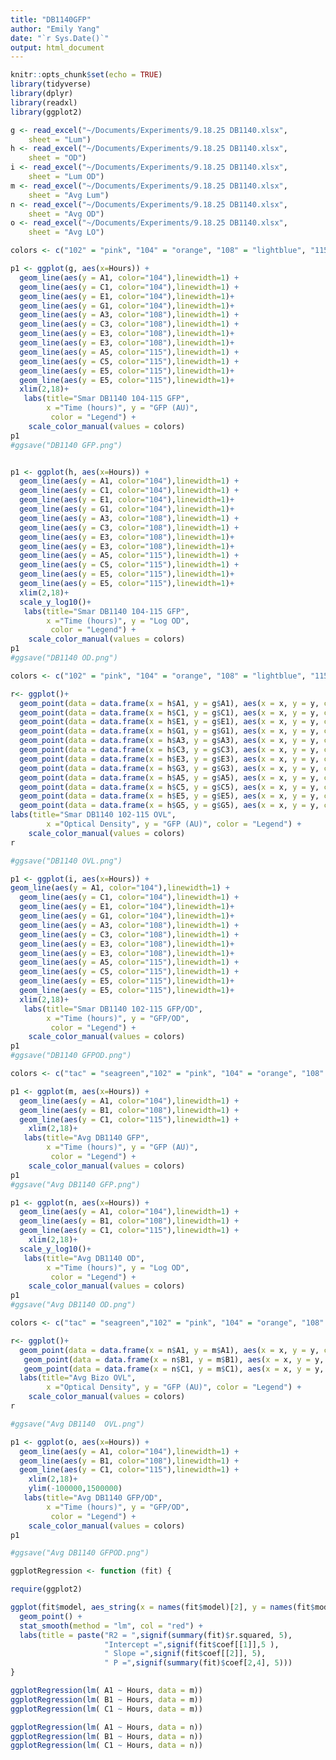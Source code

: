 ```yaml
---
title: "DB1140GFP"
author: "Emily Yang"
date: "`r Sys.Date()`"
output: html_document
---
```


```r
knitr::opts_chunk$set(echo = TRUE)
library(tidyverse)
library(dplyr)
library(readxl)
library(ggplot2)

g <- read_excel("~/Documents/Experiments/9.18.25 DB1140.xlsx", 
    sheet = "Lum")
h <- read_excel("~/Documents/Experiments/9.18.25 DB1140.xlsx", 
    sheet = "OD")
i <- read_excel("~/Documents/Experiments/9.18.25 DB1140.xlsx", 
    sheet = "Lum OD")
m <- read_excel("~/Documents/Experiments/9.18.25 DB1140.xlsx", 
    sheet = "Avg Lum")
n <- read_excel("~/Documents/Experiments/9.18.25 DB1140.xlsx", 
    sheet = "Avg OD")
o <- read_excel("~/Documents/Experiments/9.18.25 DB1140.xlsx", 
    sheet = "Avg LO")

```

```r
colors <- c("102" = "pink", "104" = "orange", "108" = "lightblue", "115" = "purple")

p1 <- ggplot(g, aes(x=Hours)) + 
  geom_line(aes(y = A1, color="104"),linewidth=1) +
  geom_line(aes(y = C1, color="104"),linewidth=1) +
  geom_line(aes(y = E1, color="104"),linewidth=1)+
  geom_line(aes(y = G1, color="104"),linewidth=1)+
  geom_line(aes(y = A3, color="108"),linewidth=1) +
  geom_line(aes(y = C3, color="108"),linewidth=1) +
  geom_line(aes(y = E3, color="108"),linewidth=1)+
  geom_line(aes(y = E3, color="108"),linewidth=1)+
  geom_line(aes(y = A5, color="115"),linewidth=1) +
  geom_line(aes(y = C5, color="115"),linewidth=1) +
  geom_line(aes(y = E5, color="115"),linewidth=1)+
  geom_line(aes(y = E5, color="115"),linewidth=1)+
  xlim(2,18)+
   labs(title="Smar DB1140 104-115 GFP",
        x ="Time (hours)", y = "GFP (AU)",
         color = "Legend") +
    scale_color_manual(values = colors)
p1
#ggsave("DB1140 GFP.png")


p1 <- ggplot(h, aes(x=Hours)) + 
  geom_line(aes(y = A1, color="104"),linewidth=1) +
  geom_line(aes(y = C1, color="104"),linewidth=1) +
  geom_line(aes(y = E1, color="104"),linewidth=1)+
  geom_line(aes(y = G1, color="104"),linewidth=1)+
  geom_line(aes(y = A3, color="108"),linewidth=1) +
  geom_line(aes(y = C3, color="108"),linewidth=1) +
  geom_line(aes(y = E3, color="108"),linewidth=1)+
  geom_line(aes(y = E3, color="108"),linewidth=1)+
  geom_line(aes(y = A5, color="115"),linewidth=1) +
  geom_line(aes(y = C5, color="115"),linewidth=1) +
  geom_line(aes(y = E5, color="115"),linewidth=1)+
  geom_line(aes(y = E5, color="115"),linewidth=1)+
  xlim(2,18)+
  scale_y_log10()+
   labs(title="Smar DB1140 104-115 GFP",
        x ="Time (hours)", y = "Log OD",
         color = "Legend") +
    scale_color_manual(values = colors)
p1
#ggsave("DB1140 OD.png")
```
```r

colors <- c("102" = "pink", "104" = "orange", "108" = "lightblue", "115" = "purple")

r<- ggplot()+ 
  geom_point(data = data.frame(x = h$A1, y = g$A1), aes(x = x, y = y, color="104"))+
  geom_point(data = data.frame(x = h$C1, y = g$C1), aes(x = x, y = y, color="104"))+
  geom_point(data = data.frame(x = h$E1, y = g$E1), aes(x = x, y = y, color="104"))+
  geom_point(data = data.frame(x = h$G1, y = g$G1), aes(x = x, y = y, color="104"))+
  geom_point(data = data.frame(x = h$A3, y = g$A3), aes(x = x, y = y, color="108"))+
  geom_point(data = data.frame(x = h$C3, y = g$C3), aes(x = x, y = y, color="108"))+
  geom_point(data = data.frame(x = h$E3, y = g$E3), aes(x = x, y = y, color="108"))+
  geom_point(data = data.frame(x = h$G3, y = g$G3), aes(x = x, y = y, color="108"))+ 
  geom_point(data = data.frame(x = h$A5, y = g$A5), aes(x = x, y = y, color="115"))+
  geom_point(data = data.frame(x = h$C5, y = g$C5), aes(x = x, y = y, color="115"))+
  geom_point(data = data.frame(x = h$E5, y = g$E5), aes(x = x, y = y, color="115"))+
  geom_point(data = data.frame(x = h$G5, y = g$G5), aes(x = x, y = y, color="115"))+
labs(title="Smar DB1140 102-115 OVL",
        x ="Optical Density", y = "GFP (AU)", color = "Legend") +
    scale_color_manual(values = colors)
r

#ggsave("DB1140 OVL.png")

```

```r
p1 <- ggplot(i, aes(x=Hours)) + 
geom_line(aes(y = A1, color="104"),linewidth=1) +
  geom_line(aes(y = C1, color="104"),linewidth=1) +
  geom_line(aes(y = E1, color="104"),linewidth=1)+
  geom_line(aes(y = G1, color="104"),linewidth=1)+
  geom_line(aes(y = A3, color="108"),linewidth=1) +
  geom_line(aes(y = C3, color="108"),linewidth=1) +
  geom_line(aes(y = E3, color="108"),linewidth=1)+
  geom_line(aes(y = E3, color="108"),linewidth=1)+
  geom_line(aes(y = A5, color="115"),linewidth=1) +
  geom_line(aes(y = C5, color="115"),linewidth=1) +
  geom_line(aes(y = E5, color="115"),linewidth=1)+
  geom_line(aes(y = E5, color="115"),linewidth=1)+
  xlim(2,18)+
   labs(title="Smar DB1140 102-115 GFP/OD",
        x ="Time (hours)", y = "GFP/OD",
         color = "Legend") +
    scale_color_manual(values = colors)
p1
#ggsave("DB1140 GFPOD.png")
```

```r

colors <- c("tac" = "seagreen","102" = "pink", "104" = "orange", "108" = "lightblue", "115" = "purple", "110" = "cyan", "118" ="salmon")

p1 <- ggplot(m, aes(x=Hours)) + 
  geom_line(aes(y = A1, color="104"),linewidth=1) +
  geom_line(aes(y = B1, color="108"),linewidth=1) +
  geom_line(aes(y = C1, color="115"),linewidth=1) +
    xlim(2,18)+
   labs(title="Avg DB1140 GFP",
        x ="Time (hours)", y = "GFP (AU)",
         color = "Legend") +
    scale_color_manual(values = colors)
p1
#ggsave("Avg DB1140 GFP.png")

p1 <- ggplot(n, aes(x=Hours)) + 
  geom_line(aes(y = A1, color="104"),linewidth=1) +
  geom_line(aes(y = B1, color="108"),linewidth=1) +
  geom_line(aes(y = C1, color="115"),linewidth=1) +
    xlim(2,18)+
  scale_y_log10()+
   labs(title="Avg DB1140 OD",
        x ="Time (hours)", y = "Log OD",
         color = "Legend") +
    scale_color_manual(values = colors)
p1
#ggsave("Avg DB1140 OD.png")
```

```r
colors <- c("tac" = "seagreen","102" = "pink", "104" = "orange", "108" = "lightblue", "115" = "purple", "110" = "cyan", "118" ="salmon")

r<- ggplot()+ 
  geom_point(data = data.frame(x = n$A1, y = m$A1), aes(x = x, y = y, color="104"))+
   geom_point(data = data.frame(x = n$B1, y = m$B1), aes(x = x, y = y, color="108"))+
   geom_point(data = data.frame(x = n$C1, y = m$C1), aes(x = x, y = y, color="115"))+
  labs(title="Avg Bizo OVL",
        x ="Optical Density", y = "GFP (AU)", color = "Legend") +
    scale_color_manual(values = colors)
r

#ggsave("Avg DB1140  OVL.png")
```  

```r
p1 <- ggplot(o, aes(x=Hours)) + 
  geom_line(aes(y = A1, color="104"),linewidth=1) +
  geom_line(aes(y = B1, color="108"),linewidth=1) +
  geom_line(aes(y = C1, color="115"),linewidth=1) +
    xlim(2,18)+
    ylim(-100000,1500000)
   labs(title="Avg DB1140 GFP/OD",
        x ="Time (hours)", y = "GFP/OD",
         color = "Legend") +
    scale_color_manual(values = colors)
p1

#ggsave("Avg DB1140 GFPOD.png")
```

```r
ggplotRegression <- function (fit) {

require(ggplot2)

ggplot(fit$model, aes_string(x = names(fit$model)[2], y = names(fit$model)[1])) + 
  geom_point() +
  stat_smooth(method = "lm", col = "red") +
  labs(title = paste("R2 = ",signif(summary(fit)$r.squared, 5),
                     "Intercept =",signif(fit$coef[[1]],5 ),
                     " Slope =",signif(fit$coef[[2]], 5),
                     " P =",signif(summary(fit)$coef[2,4], 5)))
}

ggplotRegression(lm( A1 ~ Hours, data = m))
ggplotRegression(lm( B1 ~ Hours, data = m))
ggplotRegression(lm( C1 ~ Hours, data = m))

ggplotRegression(lm( A1 ~ Hours, data = n))
ggplotRegression(lm( B1 ~ Hours, data = n))
ggplotRegression(lm( C1 ~ Hours, data = n))
```
